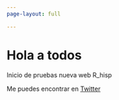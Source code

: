 ```yaml
---
page-layout: full

---
```




::: {.g-col-12 .g-col-md-6 id='about-me-text'}
# Hola a todos

Inicio de pruebas nueva web R_hisp


Me puedes encontrar en 
[Twitter](https://twitter.com/R_Hisp) 

:::

